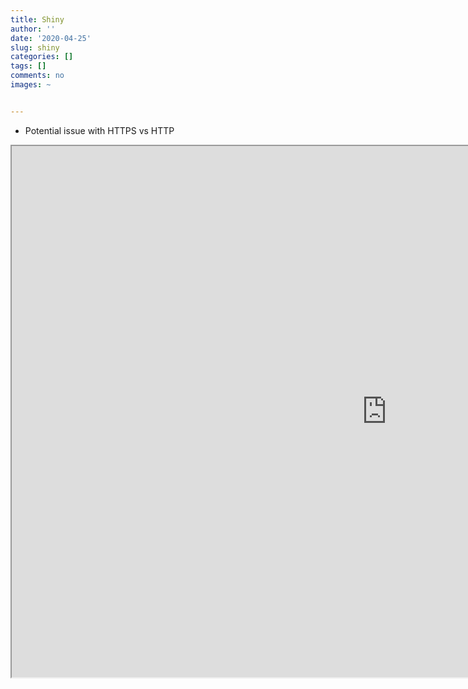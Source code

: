 ```yaml
---
title: Shiny
author: ''
date: '2020-04-25'
slug: shiny
categories: []
tags: []
comments: no
images: ~


---
```


* Potential issue with HTTPS vs HTTP

<iframe src="https://dgranjon.shinyapps.io/entry_level/" width=1200 height=850"></iframe>
